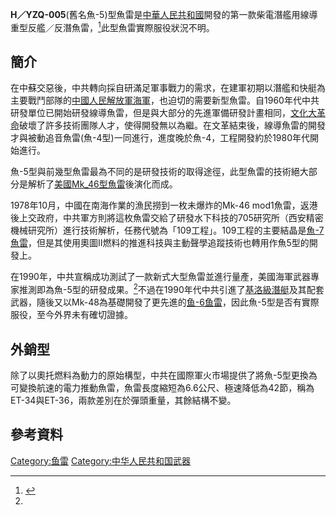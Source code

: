 {{Onesource|time=2020-09-26T08:18:54+00:00}}
{{Infobox weapon
|name=H／YZQ-005 ／ Yu-5
|image=
|caption=
|origin={{PRC}}
|type=重型[[鱼雷|鱼雷]]
<!-- 種類選擇 -->
|is_ranged=yes
|is_bladed=
|is_explosive=yes
|is_artillery=yes
|is_vehicle=yes
|is_missile=yes
<!-- Service history -->
|service= 不明
|used_by= 不明
|wars=
<!-- Production history -->
|designer=[[西安精密机械研究所|西安精密机械研究所]]
|design_date= 1970年代 - 1990年
|manufacturer=
|unit_cost=
|production_date= 
|number=
|variants= ET-34／36
<!-- General specifications -->
|spec_label=
|weight = 
|length = 7.8公尺
|part_length=
|width=
|height=
|diameter =
|crew=
<!-- Ranged weapon specifications --> 
|cartridge= 
|caliber=
|barrels=
|action= 
|rate=
|velocity=
|range=
|max_range= 30公里／50節
|feed= 
|sights= 
<!-- Explosive specifications --> 
|filling=
|filling_weight = 400公斤
|detonation=
|yield=
<!-- Vehicle/missile specifications -->
|armour=
|primary_armament=
|secondary_armament=
|engine=[[往復式引擎|往復式]]外燃引擎，使用{{link-en|奧托燃料二|Otto fuel II}}
|engine_power=
|pw_ratio=
|transmission=
|payload_capacity=
|suspension=
|clearance=
|wingspan=
|propellant=
|fuel_capacity=
|vehicle_range=
|ceiling=
|altitude=
|depth=500公尺 
|boost=
|speed=50節
|guidance=中途線導<br>末端主動/被動聽音歸向
|steering=
|accuracy=
|launch_platform=柴電潛艦
|transport=
}}

'''H／YZQ-005'''(舊名魚-5)型魚雷是[[中華人民共和國|中華人民共和國]]開發的第一款柴電潛艦用線導重型反艦／反潛魚雷，<ref name=SNC>{{cite book|title=The Naval Institute Guide to World Naval Weapon Systems|author=Norman Friedman}}</ref>此型魚雷實際服役狀況不明。

==簡介==

在中蘇交惡後，中共轉向採自研滿足軍事戰力的需求，在建軍初期以潛艦和快艇為主要戰鬥部隊的[[中國人民解放軍海軍|中國人民解放軍海軍]]，也迫切的需要新型魚雷。自1960年代中共研發單位已開始研發線導魚雷，但是與大部分的先進軍備研發計畫相同，[[文化大革命|文化大革命]]破壞了許多技術團隊人才，使得開發無以為繼。在文革結束後，線導魚雷的開發才與被動追音魚雷(魚-4型)一同進行，進度晚於魚-4，工程開發約於1980年代開始進行。

魚-5型與前幾型魚雷最為不同的是研發技術的取得途徑，此型魚雷的技術絕大部分是解析了[[美國|美國]][[Mk_46型魚雷|Mk_46型魚雷]]後演化而成。

1978年10月，中國在南海作業的漁民撈到一枚未爆炸的Mk-46 mod1魚雷，返港後上交政府，中共軍方則將這枚魚雷交給了研發水下科技的705研究所（西安精密機械研究所）進行技術解析，任務代號為「109工程」。109工程的主要結晶是[[魚-7魚雷|魚-7魚雷]]，但是其使用奧圖II燃料的推進科技與主動聲學追蹤技術也轉用作魚5型的開發上。

在1990年，中共宣稱成功測試了一款新式大型魚雷並進行量產，美國海軍武器專家推測即為魚-5型的研發成果。<ref name=SNC/>不過在1990年代中共引進了[[基洛級潛艇|基洛級潛艇]]及其配套武器，隨後又以Mk-48為基礎開發了更先進的[[鱼-6鱼雷|鱼-6鱼雷]]，因此魚-5型是否有實際服役，至今外界未有確切證據。

==外銷型==
除了以奧托燃料為動力的原始構型，中共在國際軍火市場提供了將魚-5型更換為可變換航速的電力推動魚雷，魚雷長度縮短為6.6公尺、極速降低為42節，稱為ET-34與ET-36，兩款差別在於彈頭重量，其餘結構不變。

==參考資料==
{{reflist}}
{{PRC鱼雷|state=uncollapsed}}

[[Category:鱼雷|Category:鱼雷]]
[[Category:中华人民共和国武器|Category:中华人民共和国武器]]